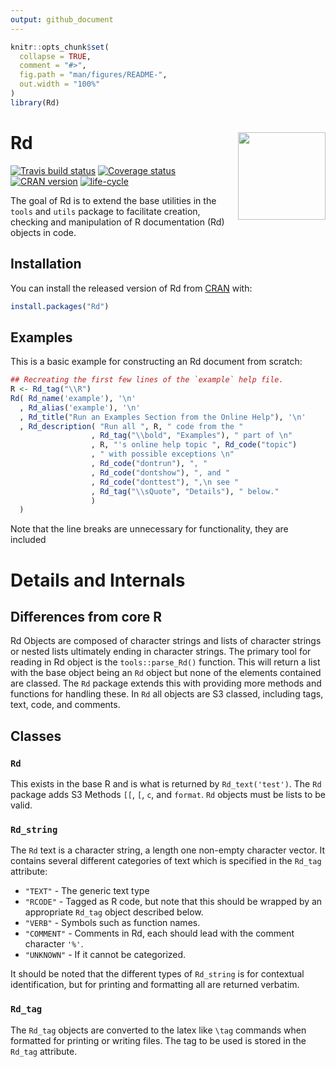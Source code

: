 ```yaml
---
output: github_document
---
```


<!-- README.md is generated from README.Rmd. Please edit that file -->

```r
knitr::opts_chunk$set(
  collapse = TRUE,
  comment = "#>",
  fig.path = "man/figures/README-",
  out.width = "100%"
)
library(Rd)
```
# Rd <img src="man/figures/logo.png" align="right" height=140/>
[![Travis build status](https://travis-ci.org/RDocTaskForce/Rd.svg?branch=master)](https://travis-ci.org/RDocTaskForce/Rd)
[![Coverage status](https://codecov.io/gh/RDocTaskForce/Rd/branch/master/graph/badge.svg)](https://codecov.io/github/RDocTaskForce/Rd?branch=master)
[![CRAN version](http://www.r-pkg.org/badges/version/Rd)](https://cran.r-project.org/package=Rd)
[![life-cycle](https://img.shields.io/badge/lifecycle-maturing-blue.svg)](https://www.tidyverse.org/lifecycle/#maturing)

The goal of Rd is to extend the base utilities in the `tools` and `utils` package to facilitate
creation, checking and manipulation of R documentation (Rd) objects in code.

## Installation

You can install the released version of Rd from [CRAN](https://CRAN.R-project.org) with:

```r
install.packages("Rd")
```


## Examples

This is a basic example for constructing an Rd document from scratch:

```r
## Recreating the first few lines of the `example` help file. 
R <- Rd_tag("\\R")
Rd( Rd_name('example'), '\n'
  , Rd_alias('example'), '\n'
  , Rd_title("Run an Examples Section from the Online Help"), '\n'
  , Rd_description( "Run all ", R, " code from the "
                  , Rd_tag("\\bold", "Examples"), " part of \n"    
                  , R, "'s online help topic ", Rd_code("topic")
                  , " with possible exceptions \n"
                  , Rd_code("dontrun"), ", "
                  , Rd_code("dontshow"), ", and "
                  , Rd_code("donttest"), ",\n see "
                  , Rd_tag("\\sQuote", "Details"), " below."
                  )
  )
```

Note that the line breaks are unnecessary for functionality,
they are included  

# Details and Internals

## Differences from core R

Rd Objects are composed of character strings and lists of character strings or nested lists 
ultimately ending in character strings.  The primary tool for reading in Rd object is the
`tools::parse_Rd()` function.  This will return a list with the base object being an `Rd` 
object but none of the elements contained are classed.  The `Rd` package extends this 
with providing more methods and functions for handling these.  In `Rd` all objects are 
S3 classed, including tags, text, code, and comments.

## Classes 

### `Rd`
This exists in the base R and is what is returned by `Rd_text('test')`. The `Rd` package
adds S3 Methods `[[`, `[`, `c`, and `format`.  `Rd` objects must be lists to be valid.

### `Rd_string`

The `Rd` text is a character string, a length one non-empty character vector.
It contains several different categories of text which is specified in the 
`Rd_tag` attribute:

* `"TEXT"` - The generic text type
* `"RCODE"` - Tagged as R code, but note that this should be wrapped by an 
              appropriate `Rd_tag` object described below.
* `"VERB"` - Symbols such as function names.
* `"COMMENT"` - Comments in Rd, each should lead with the comment character `'%'`.
* `"UNKNOWN"` - If it cannot be categorized.

It should be noted that the different types of `Rd_string` is for 
contextual identification, but for printing and formatting all are 
returned verbatim.


### `Rd_tag`
The `Rd_tag` objects are converted to the latex like `\tag` commands
when formatted for printing or writing files.  The tag to be used is stored
in the `Rd_tag` attribute.


